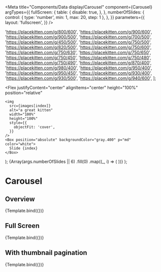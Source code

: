 

<Meta
  title="Components/Data display/Carousel"
  component={Carousel}
  argTypes={{
    fullScreen: {
      table: {
        disable: true,
      },
    },
    numberOfSlides: {
      control: { type: 'number', min: 1, max: 20, step: 1 },
    },
  }}
  parameters={{
    layout: 'fullscreen',
  }}
/>

  'https://placekitten.com/g/800/600',
  'https://placekitten.com/g/900/600',
  'https://placekitten.com/g/900/500',
  'https://placekitten.com/g/700/500',
  'https://placekitten.com/g/450/500',
  'https://placekitten.com/g/750/500',
  'https://placekitten.com/g/820/500',
  'https://placekitten.com/g/750/600',
  'https://placekitten.com/g/750/630',
  'https://placekitten.com/g/750/650',
  'https://placekitten.com/g/750/450',
  'https://placekitten.com/g/750/480',
  'https://placekitten.com/g/750/490',
  'https://placekitten.com/g/870/400',
  'https://placekitten.com/g/980/400',
  'https://placekitten.com/g/950/400',
  'https://placekitten.com/g/950/450',
  'https://placekitten.com/g/930/400',
  'https://placekitten.com/g/930/500',
  'https://placekitten.com/g/940/600',
];

  <Flex
    justifyContent="center"
    alignItems="center"
    height="100%"
    position="relative"
  >
    <img
      src={images[index]}
      alt="a great kitten"
      width="100%"
      height="100%"
      style={{
        objectFit: 'cover',
      }}
    />
    <Box position="absolute" backgroundColor="gray.400" p="md" color="white">
      Slide {index}
    </Box>
  </Flex>
);

  <FullHeight>
    <Carousel
      {...args}
      onSlideClick={args.onSlideClick ? action('onSlideClick') : undefined}
    >
      {Array(args.numberOfSlides || 6)
        .fill(0)
        .map((_, i) => (
          <Slide
            index={i + 1}
            key={`slide-${i + 1}`}
            fullScreen={args.fullScreen}
          />
        ))}
    </Carousel>
  </FullHeight>
);

# Carousel

## Overview

<Canvas>
  <Story
    name="Overview"
    args={{
      startIndex: 0,
      onSlideClick: true,
      fullScreen: false,
      numberOfSlides: 6,
    }}
  >
    {Template.bind({})}
  </Story>
</Canvas>

## Full Screen

<Canvas>
  <Story
    name="Full screen"
    args={{
      startIndex: 0,
      onSlideClick: true,
      fullScreen: true,
      numberOfSlides: 6,
    }}
  >
    {Template.bind({})}
  </Story>
</Canvas>

## With thumbnail pagination

<Canvas>
  <Story
    name="With thumbnail pagination"
    args={{
      startIndex: 0,
      onSlideClick: true,
      fullScreen: true,
      pagination: 'thumbnails',
      numberOfSlides: 6,
    }}
  >
    {Template.bind({})}
  </Story>
</Canvas>
